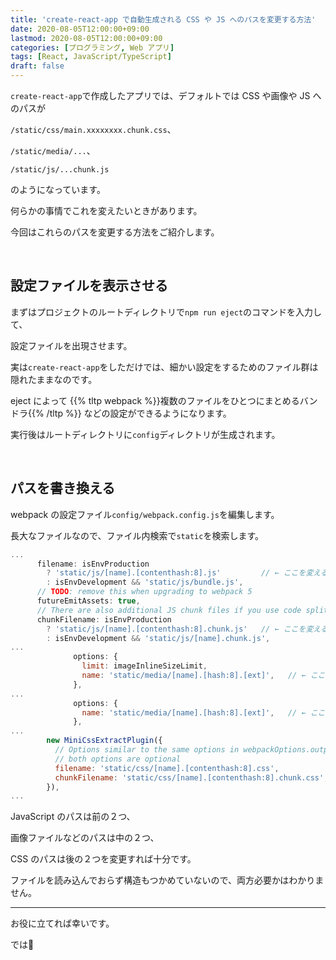```yaml
---
title: 'create-react-app で自動生成される CSS や JS へのパスを変更する方法'
date: 2020-08-05T12:00:00+09:00
lastmod: 2020-08-05T12:00:00+09:00
categories: [プログラミング, Web アプリ]
tags: [React, JavaScript/TypeScript]
draft: false
---
```


`create-react-app`で作成したアプリでは、デフォルトでは CSS や画像や JS へのパスが

`/static/css/main.xxxxxxxx.chunk.css`、

`/static/media/...`、

`/static/js/...chunk.js`

のようになっています。

<!--more-->

何らかの事情でこれを変えたいときがあります。

今回はこれらのパスを変更する方法をご紹介します。

<br/>

## 設定ファイルを表示させる

まずはプロジェクトのルートディレクトリで`npm run eject`のコマンドを入力して、

設定ファイルを出現させます。

実は`create-react-app`をしただけでは、細かい設定をするためのファイル群は隠れたままなのです。

eject によって {{% tltp webpack %}}複数のファイルをひとつにまとめるバンドラ{{% /tltp %}} などの設定ができるようになります。

実行後はルートディレクトリに`config`ディレクトリが生成されます。

<br/>

## パスを書き換える

webpack の設定ファイル`config/webpack.config.js`を編集します。

長大なファイルなので、ファイル内検索で`static`を検索します。

```js {name="webpack.config.js", hl_lines=[3, 9, 14, 18, 24, 25]}
...
      filename: isEnvProduction
        ? 'static/js/[name].[contenthash:8].js'         // ← ここを変える
        : isEnvDevelopment && 'static/js/bundle.js',
      // TODO: remove this when upgrading to webpack 5
      futureEmitAssets: true,
      // There are also additional JS chunk files if you use code splitting.
      chunkFilename: isEnvProduction
        ? 'static/js/[name].[contenthash:8].chunk.js'   // ← ここを変える
        : isEnvDevelopment && 'static/js/[name].chunk.js',
...
              options: {
                limit: imageInlineSizeLimit,
                name: 'static/media/[name].[hash:8].[ext]',   // ← ここを変える
              },
...
              options: {
                name: 'static/media/[name].[hash:8].[ext]',   // ← ここを変える
              },
...
        new MiniCssExtractPlugin({
          // Options similar to the same options in webpackOptions.output
          // both options are optional
          filename: 'static/css/[name].[contenthash:8].css',              // ← ここを変える
          chunkFilename: 'static/css/[name].[contenthash:8].chunk.css',   // ← ここを変える
        }),
...
```

JavaScript のパスは前の２つ、

画像ファイルなどのパスは中の２つ、

CSS のパスは後の２つを変更すれば十分です。

ファイルを読み込んでおらず構造もつかめていないので、両方必要かはわかりません。

---

お役に立てれば幸いです。

では👋
